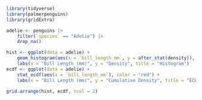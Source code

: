 ```r
library(tidyverse)
library(palmerpenguins)
library(gridExtra)
```

```r
adelie <- penguins |>
    filter(`species` == "Adelie") |>
    drop_na()
```

```r
hist <- ggplot(data = adelie) +
    geom_histogram(aes(x = `bill_length_mm`, y = after_stat(density)), binwidth = .2, color = "white", fill = "blue", alpha = .5) +
    labs(x = "Bill Length (mm)", y = "Density", title = "Histogram")
ecdf <- ggplot(data = adelie) +
    stat_ecdf(aes(x = `bill_length_mm`), color = "red") +
    labs(x = "Bill Length (mm)", y = "Cumulative Density", title = "ECDF")

grid.arrange(hist, ecdf, ncol = 2)
```